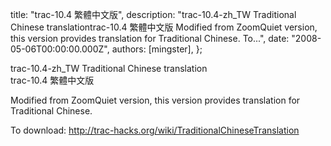 
  title: "trac-10.4 繁體中文版",
  description: "trac-10.4-zh_TW Traditional Chinese translationtrac-10.4 繁體中文版 Modified from ZoomQuiet version, this version provides translation for Traditional Chinese. To...",
  date: "2008-05-06T00:00:00.000Z",
  authors: [mingster],
};

<p>trac-10.4-zh_TW Traditional Chinese translation<br />trac-10.4 繁體中文版</p>
<p>Modified from ZoomQuiet version, this version provides translation for Traditional Chinese.</p>
<p>To download: <a href="http://trac-hacks.org/wiki/TraditionalChineseTranslation">http://trac-hacks.org/wiki/TraditionalChineseTranslation</a></p>
